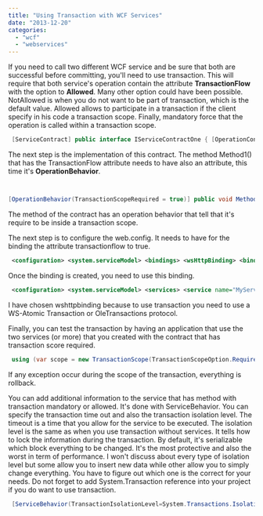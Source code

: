 ```yaml
---
title: "Using Transaction with WCF Services"
date: "2013-12-20"
categories: 
  - "wcf"
  - "webservices"
---
```


If you need to call two different WCF service and be sure that both are successful before committing, you'll need to use transaction. This will require that both service's operation contain the attribute **TransactionFlow** with the option to **Allowed**. Many other option could have been possible. NotAllowed is when you do not want to be part of transaction, which is the default value. Allowed allows to participate in a transaction if the client specify in his code a transaction scope. Finally, mandatory force that the operation is called within a transaction scope.


```csharp
 [ServiceContract] public interface IServiceContractOne { [OperationContract] [TransactionFlow(TransactionFlowOption.Allowed)] void Method1(); } 
```

The next step is the implementation of this contract. The method Method1() that has the TransactionFlow attribute needs to have also an attribute, this time it's **OperationBehavior**. 
```csharp


[OperationBehavior(TransactionScopeRequired = true)] public void Method1() { //Entity Framework here } 
```

The method of the contract has an operation behavior that tell that it's require to be inside a transaction scope.

The next step is to configure the web.config. It needs to have for the binding the attribute transactionflow to true.


```xml
 <configuration> <system.serviceModel> <bindings> <wsHttpBinding> <binding name="MyBinding" transactionFlow="true" /> </wsHttpBinding> ... ... 
```


Once the binding is created, you need to use this binding.


```xml
 <configuration> <system.serviceModel> <services> <service name="MyServiceA.Service1"> <endpoint address="" behaviorConfiguration="behavior1" binding="wsHttpBinding" bindingConfiguration="MyBinding" contract="MyServiceA.IService1" /> ... ... 
```


I have chosen wshttpbinding because to use transaction you need to use a WS-Atomic Transaction or OleTransactions protocol.

Finally, you can test the transaction by having an application that use the two services (or more) that you created with the contract that has transaction score required.


```csharp
 using (var scope = new TransactionScope(TransactionScopeOption.RequiresNew)) { try { var obj = new ServiceReference1.Service1(); obj.Method1(); var obj1 = new ServiceReference2.Service1(); obj1.Method1(); ts.Complete(); //Commit everything! } catch (Exception ex) { ts.Dispose(); } } 
```

If any exception occur during the scope of the transaction, everything is rollback.

You can add additional information to the service that has method with transaction mandatory or allowed. It's done with ServiceBehavior. You can specify the transaction time out and also the transaction isolation level. The timeout is a time that you allow for the service to be executed. The isolation level is the same as when you use transaction without services. It tells how to lock the information during the transaction. By default, it's serializable which block everything to be changed. It's the most protective and also the worst in term of performance. I won't discuss about every type of isolation level but some allow you to insert new data while other allow you to simply change everything. You have to figure out which one is the correct for your needs. Do not forget to add System.Transaction reference into your project if you do want to use transaction.


```csharp
 [ServiceBehavior(TransactionIsolationLevel=System.Transactions.IsolationLevel.Serializable, TransactionTimeout="00:00:30")] 
```
